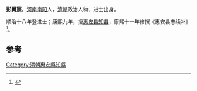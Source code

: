 '''彭翼宸'''，[[河南|河南]][[南阳|南阳]]人，[[清朝|清朝]]政治人物、进士出身。

顺治十八年登进士；康熙九年，授[[惠安县|惠安县]][[知县|知县]]，康熙十一年修撰《惠安县志续补》<ref>{{cite news|title=［康熙］惠安县志续补|url=http://www.fjwh.net/fjwk/tsbj/fz/200703/t20070328_4164.htm|accessdate=2013-08-22|newspaper=福建省文化厅|archive-url=https://web.archive.org/web/20160305055301/http://www.fjwh.net/fjwk/tsbj/fz/200703/t20070328_4164.htm|archive-date=2016-03-05|dead-url=yes}}</ref>。

==参考==
{{reflist}}
{{清朝人物小作品}}
{{順治十八年辛丑科殿試金榜}}

[[Category:清朝惠安縣知縣|Category:清朝惠安縣知縣]]